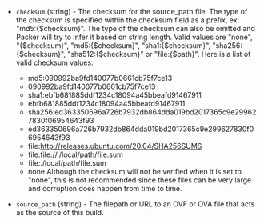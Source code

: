 <!-- Code generated from the comments of the Config struct in builder/virtualbox/ovf/config.go; DO NOT EDIT MANUALLY -->

- `checksum` (string) - The checksum for the source_path file. The type of the checksum is
  specified within the checksum field as a prefix, ex: "md5:{$checksum}".
  The type of the checksum can also be omitted and Packer will try to
  infer it based on string length. Valid values are "none", "{$checksum}",
  "md5:{$checksum}", "sha1:{$checksum}", "sha256:{$checksum}",
  "sha512:{$checksum}" or "file:{$path}". Here is a list of valid checksum
  values:
   * md5:090992ba9fd140077b0661cb75f7ce13
   * 090992ba9fd140077b0661cb75f7ce13
   * sha1:ebfb681885ddf1234c18094a45bbeafd91467911
   * ebfb681885ddf1234c18094a45bbeafd91467911
   * sha256:ed363350696a726b7932db864dda019bd2017365c9e299627830f06954643f93
   * ed363350696a726b7932db864dda019bd2017365c9e299627830f06954643f93
   * file:http://releases.ubuntu.com/20.04/SHA256SUMS
   * file:file://./local/path/file.sum
   * file:./local/path/file.sum
   * none
  Although the checksum will not be verified when it is set to "none",
  this is not recommended since these files can be very large and
  corruption does happen from time to time.

- `source_path` (string) - The filepath or URL to an OVF or OVA file that acts as the
  source of this build.

<!-- End of code generated from the comments of the Config struct in builder/virtualbox/ovf/config.go; -->
